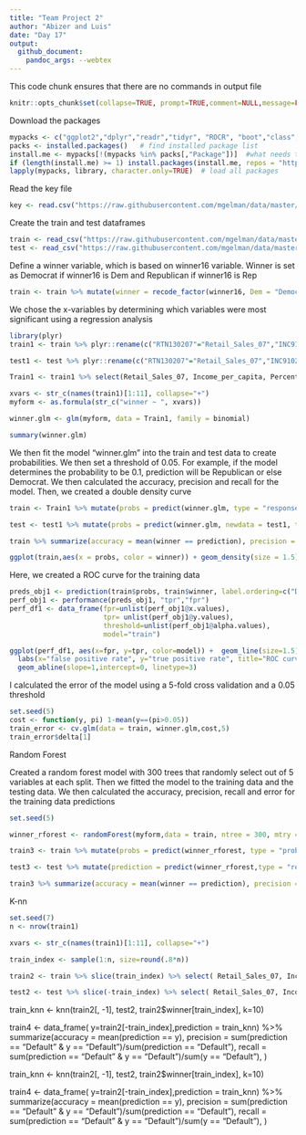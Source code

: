 ```yaml
---
title: "Team Project 2" 
author: "Abizer and Luis"
date: "Day 17"
output: 
  github_document:
    pandoc_args: --webtex
---
```

This code chunk ensures that there are no commands in output file

```r
knitr::opts_chunk$set(collapse=TRUE, prompt=TRUE,comment=NULL,message=FALSE, echo = TRUE, include=TRUE, fig.width = 9, fig.height = 4)
```

Download the packages

```r
mypacks <- c("ggplot2","dplyr","readr","tidyr", "ROCR", "boot","class","randomForest","e1071", "stringr","partykit","rpart","plyr")  # what packages are needed?
packs <- installed.packages()   # find installed package list
install.me <- mypacks[!(mypacks %in% packs[,"Package"])]  #what needs to be installed?
if (length(install.me) >= 1) install.packages(install.me, repos = "http://cran.us.r-project.org")   # install (if needed)
lapply(mypacks, library, character.only=TRUE)  # load all packages
```

Read the key file
```r
key <- read.csv("https://raw.githubusercontent.com/mgelman/data/master/county_facts_dictionary.csv")

```

Create the train and test dataframes
```r
train <- read_csv("https://raw.githubusercontent.com/mgelman/data/master/train.csv")
test <- read_csv("https://raw.githubusercontent.com/mgelman/data/master/test_No_Y.csv")
```

Define a winner variable, which is based on winner16 variable. Winner is set as Democrat if winner16 is Dem and Republican if winner16 is Rep

```r
train <- train %>% mutate(winner = recode_factor(winner16, Dem = "Democrat", Rep = "Republican"))
```

We chose the x-variables by determining which variables were most significant using a regression analysis

```r
library(plyr)
train1 <- train %>% plyr::rename(c("RTN130207"="Retail_Sales_07","INC910213"="Income_per_capita","HSG096213"="Percent_multi_unit_housing","HSG495213"="Median_house_value","POP815213"="Spoken_non_english_lang","EDU635213"="Percent_Highschool_grad","EDU685213"="Percent_Undergrad","POP715213"="Percent_living_in_same_house_multiple_years","AGE295214"="percent_under_18","AGE775214"="percent_over_65","PST120214"="percent_change_in_pop"))

test1 <- test %>% plyr::rename(c("RTN130207"="Retail_Sales_07","INC910213"="Income_per_capita","HSG096213"="Percent_multi_unit_housing","HSG495213"="Median_house_value","POP815213"="Spoken_non_english_lang","EDU635213"="Percent_Highschool_grad","EDU685213"="Percent_Undergrad","POP715213"="Percent_living_in_same_house_multiple_years","AGE295214"="percent_under_18","AGE775214"="percent_over_65","PST120214"="percent_change_in_pop"))
```

```r
Train1 <- train1 %>% select(Retail_Sales_07, Income_per_capita, Percent_multi_unit_housing, Median_house_value, Spoken_non_english_lang, Percent_Highschool_grad, Percent_Undergrad, Percent_living_in_same_house_multiple_years, percent_under_18, percent_over_65, percent_change_in_pop,winner)

xvars <- str_c(names(train1)[1:11], collapse="+")
myform <- as.formula(str_c("winner ~ ", xvars))

winner.glm <- glm(myform, data = Train1, family = binomial)

summary(winner.glm)
```


We then fit the model "winner.glm" into the train and test data to create probabilities. We then set a threshold of 0.05. For example, if the model determines the probability to be 0.1, prediction will be Republican or else Democrat. We then calculated the accuracy, precision and recall for the model. Then, we created a double density curve

```r
train <- Train1 %>% mutate(probs = predict(winner.glm, type = "response"),prediction = ifelse(probs >= 0.05,"Republican","Democrat"))

test <- test1 %>% mutate(probs = predict(winner.glm, newdata = test1, type = "response"),prediction = ifelse(probs >= 0.05,"Republican","Democrat"))

train %>% summarize(accuracy = mean(winner == prediction), precision = sum(winner == "Republican" & prediction == "Republican")/sum(prediction == "Republican"), recall = sum(winner == "Republican" & prediction == "Republican")/sum(winner == "Republican"))

ggplot(train,aes(x = probs, color = winner)) + geom_density(size = 1.5) + ggtitle("Forecasted Winner Probabilities ")
```

Here, we created a ROC curve for the training data
```r
preds_obj1 <- prediction(train$probs, train$winner, label.ordering=c("Democrat","Republican"))
perf_obj1 <- performance(preds_obj1, "tpr","fpr")
perf_df1 <- data_frame(fpr=unlist(perf_obj1@x.values),
                       tpr= unlist(perf_obj1@y.values),
                       threshold=unlist(perf_obj1@alpha.values), 
                       model="train")

ggplot(perf_df1, aes(x=fpr, y=tpr, color=model)) +  geom_line(size=1.5) + 
  labs(x="false positive rate", y="true positive rate", title="ROC curve for logistic regression") + 
  geom_abline(slope=1,intercept=0, linetype=3) 
```

I calculated the error of the model using a 5-fold cross validation and a 0.05 threshold
```r
set.seed(5)
cost <- function(y, pi) 1-mean(y==(pi>0.05))
train_error <- cv.glm(data = train, winner.glm,cost,5)
train_error$delta[1]
```
Random Forest

Created a random forest model with 300 trees that randomly select out of 5 variables at each split. Then we fitted the model to the training data and the testing data. We then calculated the accuracy, precision, recall and error for the training data predictions
```r
set.seed(5)

winner_rforest <- randomForest(myform,data = train, ntree = 300, mtry = 5)

train3 <- train %>% mutate(probs = predict(winner_rforest, type = "prob")[,2],prediction = predict(winner_rforest, type = "response"))

test3 <- test %>% mutate(prediction = predict(winner_rforest,type = "response",newdata = test))

train3 %>% summarize(accuracy = mean(winner == prediction), precision = sum(winner == "Republican" & prediction == "Republican")/sum(prediction == "Republican"), recall = sum(winner == "Republican" & prediction == "Republican")/sum(winner == "Republican"), error = 1-accuracy)
```

K-nn 

```r
set.seed(7)
n <- nrow(train1)

xvars <- str_c(names(train1)[1:11], collapse="+")

train_index <- sample(1:n, size=round(.8*n))

train2 <- train %>% slice(train_index) %>% select( Retail_Sales_07, Income_per_capita, Percent_multi_unit_housing, Median_house_value, Spoken_non_english_lang, Percent_Highschool_grad, Percent_Undergrad, Percent_living_in_same_house_multiple_years, percent_under_18, percent_over_65, percent_change_in_pop,winner)

test2 <- test %>% slice(-train_index) %>% select( Retail_Sales_07, Income_per_capita, Percent_multi_unit_housing, Median_house_value, Spoken_non_english_lang, Percent_Highschool_grad, Percent_Undergrad, Percent_living_in_same_house_multiple_years, percent_under_18, percent_over_65, percent_change_in_pop)


```
train_knn <- knn(train2[, -1], test2, train2$winner[train_index], k=10)

train4 <- data_frame( y=train2[-train_index],prediction = train_knn) %>% 
  summarize(accuracy = mean(prediction == y), 
                   precision = sum(prediction == "Default" & y == "Default")/sum(prediction == "Default"),
                   recall = sum(prediction == "Default" & y == "Default")/sum(y == "Default"),
                   ) 

train_knn <- knn(train2[, -1], test2, train2$winner[train_index], k=10)

train4 <- data_frame( y=train2[-train_index],prediction = train_knn) %>% 
  summarize(accuracy = mean(prediction == y), 
                   precision = sum(prediction == "Default" & y == "Default")/sum(prediction == "Default"),
                   recall = sum(prediction == "Default" & y == "Default")/sum(y == "Default"),
                   ) 

